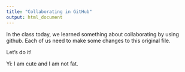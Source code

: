 ```yaml
---
title: "Collaborating in GitHub"
output: html_document
---
```


In the class today, we learned something about collaborating by using github. Each of us need to make some changes to this original file. 

Let's do it!

Yi: I am cute and I am not fat.